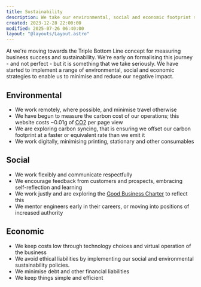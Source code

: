 ```yaml
---
title: Sustainability
description: We take our environmental, social and economic footprint seriously, and try to minimise or reduce any negative impact
created: 2023-12-28 22:00:00
modified: 2025-07-26 06:40:00
layout: "@layouts/Layout.astro"
---
```



At <BusinessLegalName/> we're moving towards the Triple Bottom Line concept for measuring business success and sustainability. We're early on formalising this journey - and not perfect - but it is something that we take seriously. We have started to implement a range of environmental, social and economic strategies to enable us to minimise and reduce our negative impact.

## Environmental

- We work remotely, where possible, and minimise travel otherwise
- We have begun to measure the carbon cost of our operations; this website costs ~0.01g of <abbr title="Carbon Dioxide">CO2</abbr> per page view
- We are exploring carbon syncing, that is ensuring we offset our carbon footprint at a faster or equivalent rate than we emit it
- We work digitally, minimising printing, stationary and other consumables

## Social

- We work flexibly and communicate respectfully
- We encourage feedback from customers and prospects, embracing self-reflection and learning
- We work justly and are exploring the [Good Business Charter](https://goodbusinesscharter.com/accreditation-small-organisations/) to reflect this
- We mentor engineers early in their careers, or moving into positions of increased authority

## Economic

- We keep costs low through technology choices and virtual operation of the business
- We avoid ethical liabilities by implementing our social and environmental sustainability policies.
- We minimise debt and other financial liabilities
- We keep things simple and efficient
